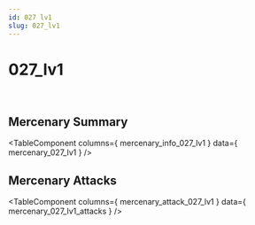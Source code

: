 ```yaml
---
id: 027 lv1
slug: 027_lv1
---
```



# 027_lv1

<div style = {{ display: "flex" }}>
    <Image img={require('@site/static/img/mercenaries/illust/thum_char_view_n_027.jpg')}/>
    <Image img={require('@site/static/img/mercenaries/illust/thum_char_view_o_027.jpg')}/>
</div>

## Mercenary Summary

<TableComponent
  columns={ mercenary_info_027_lv1 }
  data={ mercenary_027_lv1 }
/>

## Mercenary Attacks

<TableComponent
  columns={ mercenary_attack_027_lv1 }
  data={ mercenary_027_lv1_attacks }
/>